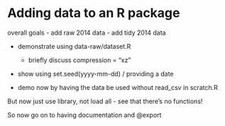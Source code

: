 # Adding data to an R package

overall goals
- add raw 2014 data
- add tidy 2014 data

- demonstrate using data-raw/dataset.R
  - briefly discuss compression = "xz"
- show using set.seed(yyyy-mm-dd) / providing a date

- demo now by having the data be used without read_csv in scratch.R

But now just use library, not load all - see that there's no functions!

So now go on to having documentation and @export
